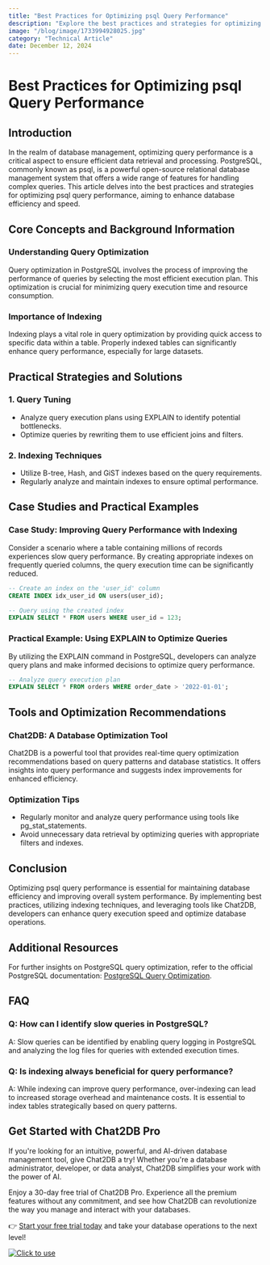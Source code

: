 ```yaml
---
title: "Best Practices for Optimizing psql Query Performance"
description: "Explore the best practices and strategies for optimizing PostgreSQL query performance to enhance database efficiency and speed."
image: "/blog/image/1733994928025.jpg"
category: "Technical Article"
date: December 12, 2024
---
```


# Best Practices for Optimizing psql Query Performance

## Introduction

In the realm of database management, optimizing query performance is a critical aspect to ensure efficient data retrieval and processing. PostgreSQL, commonly known as psql, is a powerful open-source relational database management system that offers a wide range of features for handling complex queries. This article delves into the best practices and strategies for optimizing psql query performance, aiming to enhance database efficiency and speed.

## Core Concepts and Background Information

### Understanding Query Optimization

Query optimization in PostgreSQL involves the process of improving the performance of queries by selecting the most efficient execution plan. This optimization is crucial for minimizing query execution time and resource consumption.

### Importance of Indexing

Indexing plays a vital role in query optimization by providing quick access to specific data within a table. Properly indexed tables can significantly enhance query performance, especially for large datasets.

## Practical Strategies and Solutions

### 1. Query Tuning

- Analyze query execution plans using EXPLAIN to identify potential bottlenecks.
- Optimize queries by rewriting them to use efficient joins and filters.

### 2. Indexing Techniques

- Utilize B-tree, Hash, and GiST indexes based on the query requirements.
- Regularly analyze and maintain indexes to ensure optimal performance.

## Case Studies and Practical Examples

### Case Study: Improving Query Performance with Indexing

Consider a scenario where a table containing millions of records experiences slow query performance. By creating appropriate indexes on frequently queried columns, the query execution time can be significantly reduced.

```sql
-- Create an index on the 'user_id' column
CREATE INDEX idx_user_id ON users(user_id);

-- Query using the created index
EXPLAIN SELECT * FROM users WHERE user_id = 123;
```

### Practical Example: Using EXPLAIN to Optimize Queries

By utilizing the EXPLAIN command in PostgreSQL, developers can analyze query plans and make informed decisions to optimize query performance.

```sql
-- Analyze query execution plan
EXPLAIN SELECT * FROM orders WHERE order_date > '2022-01-01';
```

## Tools and Optimization Recommendations

### Chat2DB: A Database Optimization Tool

Chat2DB is a powerful tool that provides real-time query optimization recommendations based on query patterns and database statistics. It offers insights into query performance and suggests index improvements for enhanced efficiency.

### Optimization Tips

- Regularly monitor and analyze query performance using tools like pg_stat_statements.
- Avoid unnecessary data retrieval by optimizing queries with appropriate filters and indexes.

## Conclusion

Optimizing psql query performance is essential for maintaining database efficiency and improving overall system performance. By implementing best practices, utilizing indexing techniques, and leveraging tools like Chat2DB, developers can enhance query execution speed and optimize database operations.

## Additional Resources

For further insights on PostgreSQL query optimization, refer to the official PostgreSQL documentation: [PostgreSQL Query Optimization](https://www.postgresql.org/docs/current/runtime-explain.html).

## FAQ

### Q: How can I identify slow queries in PostgreSQL?

A: Slow queries can be identified by enabling query logging in PostgreSQL and analyzing the log files for queries with extended execution times.

### Q: Is indexing always beneficial for query performance?

A: While indexing can improve query performance, over-indexing can lead to increased storage overhead and maintenance costs. It is essential to index tables strategically based on query patterns.


## Get Started with Chat2DB Pro

If you're looking for an intuitive, powerful, and AI-driven database management tool, give Chat2DB a try! Whether you're a database administrator, developer, or data analyst, Chat2DB simplifies your work with the power of AI.

Enjoy a 30-day free trial of Chat2DB Pro. Experience all the premium features without any commitment, and see how Chat2DB can revolutionize the way you manage and interact with your databases.

👉 [Start your free trial today](https://chat2db.ai/pricing) and take your database operations to the next level!


[![Click to use](/image/blog/bg/chat2db.jpg)](https://chat2db.ai/)
